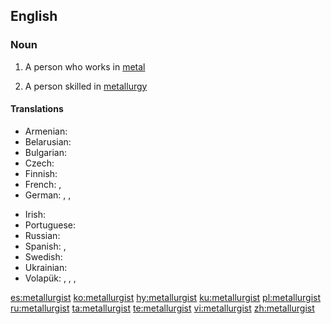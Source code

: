 ==English==

===Noun===
{{en-noun}}

# {{label|en|dated}} A person who works in [[metal]]
# A person skilled in [[metallurgy]]

====Translations====
{{trans-top|person skilled in metallurgy}}
* Armenian: {{t|hy|մետաղագործ}}
* Belarusian: {{t|be|металу́рг|m}}
* Bulgarian: {{t|bg|металу́рг|m}}
* Czech: {{t|cs|metalurg|m}}
* Finnish: {{t+|fi|metallurgi}}
* French: {{t+|fr|métallurgiste|m|f}}, {{t+|fr|métallurge}}
* German: {{t|de|Metallurg|m}}, {{t|de|Metallurge|m}}, {{t|de|Metallurgin|f}}
{{trans-mid}}
* Irish: {{t|ga|miotalóir|m}}
* Portuguese: {{t|pt|metalurgista|m|f}}
* Russian: {{t+|ru|металлу́рг|m}}
* Spanish: {{t|es|metalúrgico|m|f}}, {{t|es|metalurgista|m}}
* Swedish: {{t|sv|metallurg|c}}
* Ukrainian: {{t|uk|металу́рг|m}}
* Volapük: {{qualifier|epicene}} {{t+|vo|metalavan}}, {{qualifier|male}} {{t|vo|himetalavan}}, {{qualifier|female}} {{t|vo|jimetalavan}}, {{qualifier|collective, epicene}} {{t|vo|metalavanef}}
{{trans-bottom}}

{{catlangcode|en|Occupations|Metallurgy}}

[[es:metallurgist]]
[[ko:metallurgist]]
[[hy:metallurgist]]
[[ku:metallurgist]]
[[pl:metallurgist]]
[[ru:metallurgist]]
[[ta:metallurgist]]
[[te:metallurgist]]
[[vi:metallurgist]]
[[zh:metallurgist]]